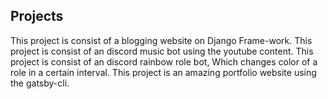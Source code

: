 ## Projects

<ProjectCard title="AmberBlog" link="https://github.com/aamit2267/AmberBlog" bg="linear-gradient(to right, #D4145A 0%, #FBB03B 100%)">
This project is consist of a blogging website on Django Frame-work.
</ProjectCard>

<ProjectCard title="Discord Music Bot" link="https://github.com/aamit2267/MusicBot" bg="linear-gradient(to right, #D4145A 0%, #FBB03B 100%)">
This project is consist of an discord music bot using the youtube content.
</ProjectCard>

<ProjectCard title="Discord Rainbow Role Bot" link="https://github.com/aamit2267/Rainbow-Bot" bg="linear-gradient(to right, #D4145A 0%, #FBB03B 100%)">
This project is consist of an discord rainbow role bot, Which changes color of a role in a certain interval.
</ProjectCard>

<ProjectCard title="Portfolio" link="https://github.com/aamit2267/amit-portfolio" bg="linear-gradient(to right, #D4145A 0%, #FBB03B 100%)">
This project is an amazing portfolio website using the gatsby-cli.
</ProjectCard>